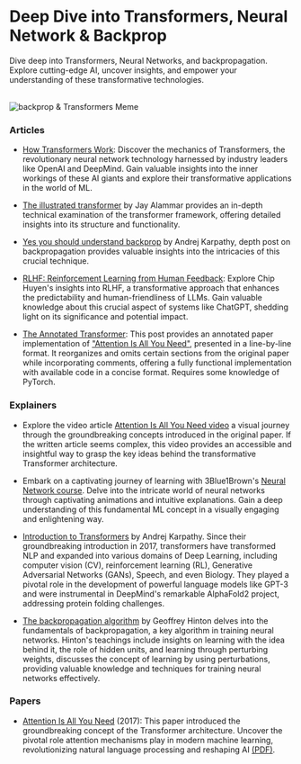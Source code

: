 # Deep Dive into Transformers, Neural Network & Backprop

Dive deep into Transformers, Neural Networks, and backpropagation. Explore cutting-edge AI, uncover insights, and empower your understanding of these transformative technologies.

<br/>
<div>
  <img src="/static/img/memes/backpropAndTransformersMeme.png" alt="backprop & Transformers Meme" />
</div>

### Articles

- [How Transformers Work](https://towardsdatascience.com/transformers-141e32e69591): Discover the mechanics of Transformers, the revolutionary neural network technology harnessed by industry leaders like OpenAI and DeepMind. Gain valuable insights into the inner workings of these AI giants and explore their transformative applications in the world of ML.

- [The illustrated transformer](https://jalammar.github.io/illustrated-transformer/) by Jay Alammar provides an in-depth technical examination of the transformer framework, offering detailed insights into its structure and functionality.

- [Yes you should understand backprop](https://karpathy.medium.com/yes-you-should-understand-backprop-e2f06eab496b) by Andrej Karpathy, depth post on backpropagation provides valuable insights into the intricacies of this crucial technique.

- [RLHF: Reinforcement Learning from Human Feedback](https://huyenchip.com/2023/05/02/rlhf.html): Explore Chip Huyen's insights into RLHF, a transformative approach that enhances the predictability and human-friendliness of LLMs. Gain valuable knowledge about this crucial aspect of systems like ChatGPT, shedding light on its significance and potential impact.

- [The Annotated Transformer](http://nlp.seas.harvard.edu/annotated-transformer/): This post provides an annotated paper implementation of ["Attention Is All You Need"](https://proceedings.neurips.cc/paper_files/paper/2017/file/3f5ee243547dee91fbd053c1c4a845aa-Paper.pdf), presented in a line-by-line format. It reorganizes and omits certain sections from the original paper while incorporating comments, offering a fully functional implementation with available code in a concise format. Requires some knowledge of PyTorch.

### Explainers

- Explore the video article [Attention Is All You Need video](https://www.youtube.com/watch?v=XowwKOAWYoQ) a visual journey through the groundbreaking concepts introduced in the original paper. If the written article seems complex, this video provides an accessible and insightful way to grasp the key ideas behind the transformative Transformer architecture.

- Embark on a captivating journey of learning with 3Blue1Brown's [Neural Network course](https://www.youtube.com/watch?v=aircAruvnKk&list=PLZHQObOWTQDNU6R1_67000Dx_ZCJB-3pi). Delve into the intricate world of neural networks through captivating animations and intuitive explanations. Gain a deep understanding of this fundamental ML concept in a visually engaging and enlightening way.

- [Introduction to Transformers](https://www.youtube.com/watch?v=XfpMkf4rD6E&t=2287s) by Andrej Karpathy. Since their groundbreaking introduction in 2017, transformers have transformed NLP and expanded into various domains of Deep Learning, including computer vision (CV), reinforcement learning (RL), Generative Adversarial Networks (GANs), Speech, and even Biology. They played a pivotal role in the development of powerful language models like GPT-3 and were instrumental in DeepMind's remarkable AlphaFold2 project, addressing protein folding challenges.

- [The backpropagation algorithm](https://www.youtube.com/watch?v=VCT1N0EsGj0) by Geoffrey Hinton delves into the fundamentals of backpropagation, a key algorithm in training neural networks. Hinton's teachings include insights on learning with the idea behind it, the role of hidden units, and learning through perturbing weights, discusses the concept of learning by using perturbations, providing valuable knowledge and techniques for training neural networks effectively.


### Papers

- [Attention Is All You Need](https://arxiv.org/abs/1706.03762) (2017): This paper introduced the groundbreaking concept of the Transformer architecture. Uncover the pivotal role attention mechanisms play in modern machine learning, revolutionizing natural language processing and reshaping AI [(PDF)](https://proceedings.neurips.cc/paper_files/paper/2017/file/3f5ee243547dee91fbd053c1c4a845aa-Paper.pdf).

